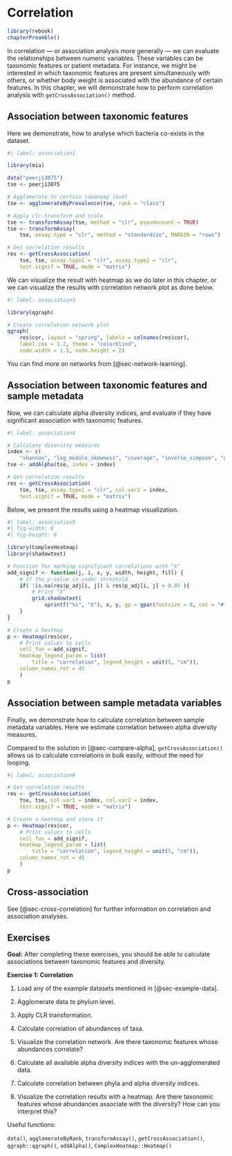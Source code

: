 # Correlation {#sec-correlation}

```r
library(rebook)
chapterPreamble()
```

In correlation — or association analysis more generally — we can evaluate the
relationships between numeric variables. These variables can be taxonomic
features or patient metadata. For instance, we might be interested in which
taxonomic features are present simultaneously with others, or whether body
weight is associated with the abundance of certain features. In this chapter,
we will demonstrate how to perform correlation analysis with
`getCrossAssociation()` method.

## Association between taxonomic features

Here we demonstrate, how to analyse which bacteria co-exists in the dataset.

```r
#| label: association1

library(mia)

data("peerj13075")
tse <- peerj13075

# Agglomerate to certain taxonomy level
tse <- agglomerateByPrevalence(tse, rank = "class")

# Apply clr-transform and scale
tse <- transformAssay(tse, method = "clr", pseudocount = TRUE)
tse <- transformAssay(
    tse, assay.type = "clr", method = "standardize", MARGIN = "rows")

# Get correlation results
res <- getCrossAssociation(
    tse, tse, assay.type1 = "clr", assay.type2 = "clr",
    test.signif = TRUE, mode = "matrix")
```

We can visualize the result with heatmap as we do later in this chapter, or
we can visualize the results with correlation network plot as done below.

```r
#| label: association3

library(qgraph)

# Create correlation network plot
qgraph(
    res$cor, layout = "spring", labels = colnames(res$cor),
    label.cex = 1.2, theme = "colorblind",
    node.width = 1.5, node.height = 2)
```

You can find more on networks from [@sec-network-learning].

## Association between taxonomic features and sample metadata

Now, we can calculate alpha diversity indices, and evaluate if they have
significant association with taxonomic features.

```r
#| label: association4

# Calculate diversity measures
index <- c(
    "shannon", "log_modulo_skewness", "coverage", "inverse_simpson", "gini")
tse <- addAlpha(tse, index = index)

# Get correlation results
res <- getCrossAssociation(
    tse, tse, assay.type1 = "clr", col.var2 = index,
    test.signif = TRUE, mode = "matrix")
```

Below, we present the results using a heatmap visualization.

```r
#| label: association5
#| fig-width: 8
#| fig-height: 8

library(ComplexHeatmap)
library(shadowtext)

# Function for marking significant correlations with "X"
add_signif <- function(j, i, x, y, width, height, fill) {
    # If the p-value is under threshold
    if( !is.na(res$p_adj[i, j]) & res$p_adj[i, j] < 0.05 ){
        # Print "X"
        grid.shadowtext(
            sprintf("%s", "X"), x, y, gp = gpar(fontsize = 8, col = "#f5f5f5"))
    }
}

# Create a heatmap
p <- Heatmap(res$cor,
    # Print values to cells
    cell_fun = add_signif,
    heatmap_legend_param = list(
        title = "correlation", legend_height = unit(5, "cm")),
    column_names_rot = 45
    )
p
```

## Association between sample metadata variables {#sec-alpha-correlation}

Finally, we demonstrate how to calculate correlation between sample metadata
variables. Here we estimate correlation between alpha diversity measures.

Compared to the solution in [@sec-compare-alpha], `getCrossAssociation()`
allows us to calculate correlations in bulk easily, without the need for
looping.

```r
#| label: association6

# Get correlation results
res <- getCrossAssociation(
    tse, tse, col.var1 = index, col.var2 = index,
    test.signif = TRUE, mode = "matrix")

# Create a heatmap and store it
p <- Heatmap(res$cor,
    # Print values to cells
    cell_fun = add_signif,
    heatmap_legend_param = list(
        title = "correlation", legend_height = unit(5, "cm")),
    column_names_rot = 45
    )
p
```

::: {.callout-tip}
## Cross-association

See [@sec-cross-correlation] for further information on correlation and association analyses.
:::

::: {.callout-tip icon=false}
## Exercises

**Goal:** After completing these exercises, you should be able to calculate
associations between taxonomic features and diversity.

**Exercise 1: Correlation**

1. Load any of the example datasets mentioned in [@sec-example-data].

2. Agglomerate data to phylum level.

3. Apply CLR transformation.

4. Calculate correlation of abundances of taxa.

5. Visualize the correlation network. Are there taxonomic features whose
abundances correlate?

6. Calculate all available alpha diversity indices with the un-agglomerated
data.

7. Calculate correlation between phyla and alpha diversity indices.

8. Visualize the correlation results with a heatmap. Are there taxonomic
features whose abundances associate with the diversity? How can you interpret
this?

Useful functions:

`data()`, `agglomerateByRank`, `transformAssay()`, `getCrossAssociation()`,
`qgraph::qgraph()`, `addAlpha()`, `ComplexHeatmap::Heatmap()`

:::
